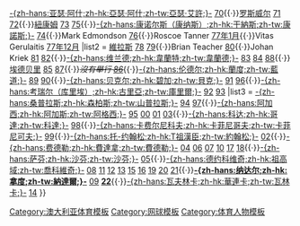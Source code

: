 {{navbox
|title = [[澳洲網球公開賽男子單打冠軍列表|澳大利亚网球公开赛男子单打冠军]]（1969年以後）
|titlestyle = background:#F9D251;
|name  = 澳网男单冠军
|list1 = [[羅德·拉沃|拉沃]] [[1969年|69]]{{·}}[[亚瑟·阿什|-{zh-hans:亚瑟·阿什;zh-hk:亞瑟·阿什;zh-tw:亞瑟·艾許;}-]] [[1970年|70]]{{·}}[[肯·罗斯威尔|罗斯威尔]] [[1971年|71]] [[1972年|72]]{{·}}[[約翰·紐康姆|紐康姆]] [[1973年|73]] [[1975年|75]]{{·}}[[吉米·康诺尔斯|-{zh-hans:康诺尔斯（康纳斯）;zh-hk:干納斯;zh-tw:康諾斯;}-]] [[1974年|74]]{{·}}Mark Edmondson [[1976年|76]]{{·}}Roscoe Tanner [[1977年|77年1月]]{{·}}Vitas Gerulaitis [[1977年|77年12月]]
|list2 = [[吉列爾莫·維拉斯|維拉斯]] [[1978年|78]] [[1979年|79]]{{·}}Brian Teacher [[1980年|80]]{{·}}Johan Kriek [[1981年|81]] [[1982年|82]]{{·}}[[马茨·维兰德|-{zh-hans:维兰德;zh-hk:韋蘭特;zh-tw:韋蘭德;}-]] [[1983年|83]] [[1984年|84]] [[1988年|88]]{{·}}[[斯特凡·埃德贝里|埃德贝里]] [[1985年|85]] [[1987年|87]]{{·}}<s>''沒有舉行 [[1986年|86]]''</s>{{·}}[[伊万·伦德尔|-{zh-hans:伦德尔;zh-hk:蘭度;zh-tw:藍道;}-]] [[1989年|89]] [[1990年|90]]{{·}}[[鲍里斯·贝克尔|-{zh-hans:贝克尔;zh-hk:碧加;zh-tw:貝克;}-]] [[1991年|91]] [[1996年|96]]{{·}}[[吉姆·考瑞尔|-{zh-hans:考瑞尔（库里埃）;zh-hk:古里亞;zh-tw:庫里爾;}-]] [[1992年|92]] [[1993年|93]]
|list3 = [[皮特·桑普拉斯|-{zh-hans:桑普拉斯;zh-hk:森柏斯;zh-tw:山普拉斯;}-]] [[1994年|94]] [[1997年澳洲網球公開賽男子單打比賽|97]]{{·}}[[安德烈·阿加西|-{zh-hans:阿加西;zh-hk:阿加斯;zh-tw:阿格西;}-]] [[1995年|95]] [[2000年澳洲網球公開賽男子單打比賽|00]] [[2001年澳洲網球公開賽男子單打比賽|01]] [[2003年澳洲網球公開賽男子單打比賽|03]]{{·}}[[皮特·科达|-{zh-hans:科达;zh-hk:哥達;zh-tw:科達;}-]] [[1998年澳洲網球公開賽男子單打比賽|98]]{{·}}[[叶夫盖尼·卡费尔尼科夫|-{zh-hans:卡费尔尼科夫;zh-hk:卡菲尼哥夫;zh-tw:卡菲尼可夫;}-]] [[1999年澳洲網球公開賽男子單打比賽|99]]{{·}}[[托马斯·约翰松 (网球运动员)|-{zh-hans:托-约翰松;zh-hk:T祖漢臣;zh-tw:約翰松;}-]] [[2002年澳洲網球公開賽男子單打比賽|02]]{{·}}[[罗杰·费德勒|-{zh-hans:费德勒;zh-hk:費達拿;zh-tw:費德勒;}-]] [[2004年澳洲網球公開賽男子單打比賽|04]] [[2006年澳洲網球公開賽男子單打比賽|06]] [[2007年澳洲網球公開賽男子單打比賽|07]] [[2010年澳洲網球公開賽男子單打比賽|10]] [[2017年澳洲網球公開賽男子單打比賽|17]] [[2018年澳洲網球公開賽男子單打比賽|18]]{{·}}[[马拉特·萨芬|-{zh-hans:萨芬;zh-hk:沙芬;zh-tw:沙芬;}-]] [[2005年澳洲網球公開賽男子單打比賽|05]]{{·}}[[諾瓦克·喬科維奇|-{zh-hans:德约科维奇;zh-hk:祖高域;zh-tw:喬科維奇;}-]] [[2008年澳洲網球公開賽男子單打比賽|08]] [[2011年澳洲網球公開賽男子單打比賽|11]] [[2012年澳洲網球公開賽男子單打比賽|12]] [[2013年澳洲網球公開賽男子單打比賽|13]] [[2015年澳洲網球公開賽男子單打比賽|15]] [[2016年澳洲網球公開賽男子單打比賽|16]] [[2019年澳洲網球公開賽男子單打比賽|19]] [[2020年澳洲網球公開賽男子單打比賽|20]] [[2021年澳洲網球公開賽男子單打比賽|21]]{{·}}'''[[拉斐爾·拿度|-{zh-hans:纳达尔;zh-hk:拿度;zh-tw:納達爾;}-]]''' [[2009年澳洲網球公開賽男子單打比賽|09]] '''[[2022年澳洲網球公開賽男子單打比賽|22]]'''{{·}}[[斯坦·瓦林卡|-{zh-hans:瓦夫林卡;zh-hk:華連卡;zh-tw:瓦林卡;}-]] [[2014年澳洲網球公開賽男子單打比賽|14]]
}}<noinclude>
[[Category:澳大利亚体育模板]]
[[Category:网球模板]]
[[Category:体育人物模板]]

</noinclude>